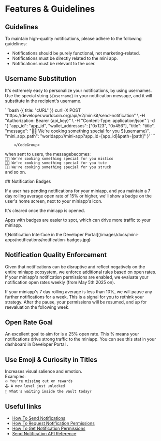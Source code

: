 # Features & Guidelines

## Guidelines

To maintain high-quality notifications, please adhere to the following guidelines:

-   Notifications should be purely functional, not marketing-related.
-   Notifications must be directly related to the mini app.
-   Notifications must be relevant to the user.

## Username Substitution

It's extremely easy to personalize your notifications, by using usernames.
Use the special string `${username}` in your notification message, and it will substitute in
the recipient's username.

 <CodeGroup title="Request" tag="POST" label="https://developer.worldcoin.org/api/v2/minikit/send-notification">
            ```bash {{ title: "cURL" }}
            curl -X POST "https://developer.worldcoin.org/api/v2/minikit/send-notification" \
                -H "Authorization: Bearer {api_key}" \
                -H "Content-Type: application/json" \
                -d '{
                      "app_id": "app_id", 
                      "wallet_addresses": ["0x123", "0x456"], 
                      "title": "title", 
                      "message": "🧑‍🍳 We're cooking something special for you ${username}", 
                      "mini_app_path": "worldapp://mini-app?app_id=[app_id]&path=[path]"
                    }'
            ```
            
        </CodeGroup>

when sent to users, the messagebecomes:<br />
`🧑‍🍳 We're cooking something special for you mistico`<br />
`🧑‍🍳 We're cooking something special for you tute`<br />
`🧑‍🍳 We're cooking something special for you struck`<br />
and so on.

<div style={{ display: 'flex', alignItems: 'flex-start', gap: '10px' }}> 
<div>
## Notification Badges

If a user has pending notifications for your miniapp, and you maintain
a 7 day rolling average open rate of 15% or higher, we'll show a badge on the user's home screen,
next to your miniapp's icon.

It's cleared once the miniapp is opened.

Apps with badges are easier to spot, which can drive more traffic to your miniapp.

</div>

<div style={{ maxWidth: '30%' }}>
	![Notification Interface in the Developer Portal](/images/docs/mini-apps/notifications/notification-badges.jpg)
</div>
</div>

## Notification Quality Enforcement

Given that notifications can be disruptive and reflect negatively on the entire miniapp ecosystem,
we enforce additional rules based on open rates. If your miniapp's notification permissions are enabled,
we evaluate your notification open rates weekly (from May 5th 2025 on).

If your miniapp's 7 day rolling average is less than 10%, we will pause any further notifications for a week.
This is a signal for you to rethink your strategy. After the pause, your permissions will be resumed,
and up for reevaluation the following week.

## Open Rate Goal

An excellent goal to aim for is a 25% open rate. This % means your notifications drive strong traffic to the miniapp.
You can see this stat in your dashboard in Developer Portal .

## Use Emoji & Curiosity in Titles

Increases visual salience and emotion.<br/>
Examples:<br/>
`🔥 You're missing out on rewards`<br/>
`🕹️ A new level just unlocked`<br/>
`🤔 What's waiting inside the vault today?`<br/>

## Useful links

-   [How To Send Notifications](/mini-apps/notifications/how-to-send-notifications)
-   [How To Request Notification Permissions](/mini-apps/commands/request-permission)
-   [How To Get Notification Permissions](/mini-apps/commands/get-permissions)
-   [Send Notification API Reference](/mini-apps/reference/api#send-notification)
